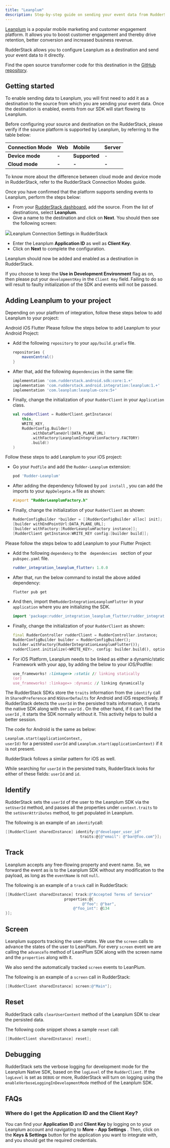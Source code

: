 ```yaml
---
title: "Leanplum"
description: Step-by-step guide on sending your event data from RudderStack to Leanplum.
---
```


[Leanplum](https://www.leanplum.com/) is a popular mobile marketing and customer engagement platform. It allows you to boost customer engagement and thereby drive retention, better conversion and increased business revenue.

RudderStack allows you to configure Leanplum as a destination and send your event data to it directly.

<div class="infoBlock">
Find the open source transformer code for this destination in the <a href="https://github.com/rudderlabs/rudder-transformer/tree/master/v0/destinations/leanplum">GitHub repository</a>.
</div>

## Getting started

To enable sending data to Leanplum, you will first need to add it as a destination to the source from which you are sending your event data. Once the destination is enabled, events from our SDK will start flowing to Leanplum.

Before configuring your source and destination on the RudderStack, please verify if the source platform is supported by Leanplum, by referring to the table below:

| **Connection Mode** | **Web** | **Mobile**    | **Server** |
| :------------------ | :------ | :------------ | :--------- |
| **Device mode**     | **-**   | **Supported** | -          |
| **Cloud mode**      | **-**   | **-**         | **-**      |

<div class="infoBlock">
To know more about the difference between cloud mode and device mode in RudderStack, refer to the <Link to="/destinations/rudderstack-connection-modes/">RudderStack Connection Modes</Link> guide.
</div>

Once you have confirmed that the platform supports sending events to Leanplum, perform the steps below:

- From your [RudderStack dashboard](https://app.rudderlabs.com/), add the source. From the list of destinations, select **Leanplum**.
- Give a name to the destination and click on **Next**. You should then see the following screen:

<img src="../../assets/image (32) (1) (1) (1) (1).png" /><span class="imageTitle">Leanplum Connection Settings in RudderStack</span>

- Enter the Leanplum **Application ID** as well as **Client Key**.
- Click on **Next** to complete the configuration.

Leanplum should now be added and enabled as a destination in RudderStack.

<div class="warningBlock">

If you choose to keep the **Use in Development Environment** flag as on, then please put your `developmentKey` in the `Client Key` field. Failing to do so will result to faulty initialization of the SDK and events will not be passed.

</div>

## Adding Leanplum to your project

Depending on your platform of integration, follow these steps below to add Leanplum to your project:

<!--{% tabs %}
{% tab title="Android" %}
Please follow the steps below to add Leanplum to your Android Project:

- Add the following `repository` to your `app/build.gradle` file.

```groovy
repositories {
    mavenCentral()
}
```

- After that, add the following `dependencies` in the same file:

```groovy
implementation 'com.rudderstack.android.sdk:core:1.+'
implementation 'com.rudderstack.android.integration:leanplum:1.+'
implementation 'com.leanplum:leanplum-core:5+'
```

- Finally, change the initialization of your `RudderClient` in your `Application` class.

```kotlin
val rudderClient = RudderClient.getInstance(
    this,
    WRITE_KEY,
    RudderConfig.Builder()
        .withDataPlaneUrl(DATA_PLANE_URL)
        .withFactory(LeanplumIntegrationFactory.FACTORY)
        .build()
)
```

{% endtab %}

{% tab title="iOS" %}
Follow these steps to add Leanplum to your iOS project:

- Go your `Podfile` and add the `Rudder-Leanplum` extension:

```ruby
pod 'Rudder-Leanplum'
```

- After adding the dependency followed by `pod install` , you can add the imports to your `AppDelegate.m` file as shown:

```objectivec
#import "RudderLeanplumFactory.h"
```

- Finally, change the initialization of your `RudderClient` as shown:

```objectivec
RudderConfigBuilder *builder = [[RudderConfigBuilder alloc] init];
[builder withEndPointUrl:DATA_PLANE_URL];
[builder withFactory:[RudderLeanplumFactory instance]];
[RudderClient getInstance:WRITE_KEY config:[builder build]];
```

{% endtab %}
{% endtabs %} -->

<Tabs>
  <TabList>
    <Tab>Android</Tab>
    <Tab>iOS</Tab>
    <Tab>Flutter</Tab>
  </TabList>
    <TabPanels>
      <TabPanel>
        Please follow the steps below to add Leanplum to your Android Project:
<ul>
<li>Add the following <code class="inline-code">repository</code> to your <code class="inline-code">app/build.gradle</code> file.
<span>

```groovy
repositories {
    mavenCentral()
}
```
</span>
</li>
<li>After that, add the following <code class="inline-code">dependencies</code> in the same file:
<span>

```groovy
implementation 'com.rudderstack.android.sdk:core:1.+'
implementation 'com.rudderstack.android.integration:leanplum:1.+'
implementation 'com.leanplum:leanplum-core:5+'
```
</span>
</li>
<li>Finally, change the initialization of your <code class="inline-code">RudderClient</code> in your <code class="inline-code">Application</code> class.
<span>

```kotlin
val rudderClient = RudderClient.getInstance(
    this,
    WRITE_KEY,
    RudderConfig.Builder()
        .withDataPlaneUrl(DATA_PLANE_URL)
        .withFactory(LeanplumIntegrationFactory.FACTORY)
        .build()
)
```
</span>
</li>
</ul>
      </TabPanel>
      <TabPanel>
        Follow these steps to add Leanplum to your iOS project:
<ul>
<li>Go your <code class="inline-code">Podfile</code> and add the <code class="inline-code">Rudder-Leanplum</code> extension:
<span>

```ruby
pod 'Rudder-Leanplum'
```
</span>
</li>
<li>After adding the dependency followed by <code class="inline-code">pod install</code> , you can add the imports to your <code class="inline-code">AppDelegate.m</code> file as shown:
<span>

```objectivec
#import "RudderLeanplumFactory.h"
```
</span>
</li>
<li>Finally, change the initialization of your <code class="inline-code">RudderClient</code> as shown:
<span>

```objectivec
RudderConfigBuilder *builder = [[RudderConfigBuilder alloc] init];
[builder withEndPointUrl:DATA_PLANE_URL];
[builder withFactory:[RudderLeanplumFactory instance]];
[RudderClient getInstance:WRITE_KEY config:[builder build]];
```
</span>
</li>
</ul>
      </TabPanel>
<TabPanel>
Please follow the steps below to add Leanplum to your Flutter Project:
<ul>
<li>Add the following <code class="inline-code">dependency</code> to the <code class="inline-code"> dependencies </code> section of your <code class="inline-code">pubspec.yaml</code> file.
<span>

```yaml
rudder_integration_leanplum_flutter: 1.0.0
```
</span>
</li>
<li>After that, run the below command to install the above added dependency:
<span>

```groovy
flutter pub get
```
</span>
</li>
<li>And then, import the<code class="inline-code">RudderIntegrationLeanplumFlutter</code> in your <code class="inline-code">application</code> where you are initializing the SDK.
<span>

```dart
import 'package:rudder_integration_leanplum_flutter/rudder_integration_leanplum_flutter.dart';
```
</span>
</li>

<li>Finally, change the initialization of your <code class="inline-code">RudderClient</code> as shown:
<span>

```dart
final RudderController rudderClient = RudderController.instance;
RudderConfigBuilder builder = RudderConfigBuilder();
builder.withFactory(RudderIntegrationLeanplumFlutter());  
rudderClient.initialize(<WRITE_KEY>, config: builder.build(), options: null);
```
</span>
</li>

<li>For iOS Platform, Leanplum needs to be linked as either a dynamic/static Framework with your app, by adding the below to your iOS/Podfile:
<span>

```ruby
use_frameworks! :linkage=> :static // linking statically
(or)
use_frameworks! :linkage=> :dynamic // linking dynamically
```
</span>
</li>
</ul>
      </TabPanel>
    </TabPanels>
</Tabs>

<div class="infoBlock">

The RudderStack SDKs store the <code class="inline-code">traits</code> information from the <code class="inline-code">identify</code> call in <code class="inline-code">SharedPreference</code> and <code class="inline-code">NSUserDefaults</code> for Android and iOS respectively. If RudderStack detects the <code class="inline-code">userId</code> in the persisted traits information, it starts the native SDK along with the <code class="inline-code">userId</code> . On the other hand, if it can't find the <code class="inline-code">userId</code> , it starts the SDK normally without it. This activity helps to build a better session.

The code for Android is the same as below:

<code class="inline-code">Leanplum.start(applicationContext, userId)</code> for a persisted <code class="inline-code">userId</code> and <code class="inline-code">Leanplum.start(applicationContext)</code> if it is not present.

RudderStack follows a similar pattern for iOS as well.

While searching for <code class="inline-code">userId</code> in the persisted traits, RudderStack looks for either of these fields: <code class="inline-code">userId</code> and <code class="inline-code">id</code>.

</div>

## Identify

RudderStack sets the `userId` of the user to the Leanplum SDK via the `setUserId` method, and passes all the properties under `context.traits` to the `setUserAttributes` method, to get populated in Leanplum.

The following is an example of an `identify`call:

```objectivec
[[RudderClient sharedInstance] identify:@"developer_user_id"
                                 traits:@{@"email": @"bar@foo.com"}];
```

## Track

Leanplum accepts any free-flowing property and event name. So, we forward the event as is to the Leanplum SDK without any modification to the payload, as long as the `eventName` is not `null`.

The following is an example of a `track` call in RudderStack:

```objectivec
[[RudderClient sharedInstance] track:@"Accepted Terms of Service"
                          properties:@{
                                  @"foo": @"bar",
                              @"foo_int": @134
}];
```

## Screen

Leanplum supports tracking the user-states. We use the `screen` calls to advance the states of the user to LeanPlum. For every `screen` event we are calling the `advanceTo` method of LeanPlum SDK along with the screen name and the `properties` along with it.

We also send the automatically tracked `screen` events to LeanPlum.

The following is an example of a `screen` call in RudderStack:

```objectivec
[[RudderClient sharedInstance] screen:@"Main"];
```

## Reset

RudderStack calls `clearUserContent` method of the Leanplum SDK to clear the persisted data.

The following code snippet shows a sample `reset` call:

```objectivec
[[RudderClient sharedInstance] reset];
```

## Debugging

RudderStack sets the verbose logging for development mode for the Leanplum Native SDK, based on the `logLevel` of the `RudderClient`. If the `logLevel` is set as `DEBUG` or more, RudderStack will turn on logging using the `enableVerboseLoggingInDevelopmentMode` method of the Leanplum SDK.

## FAQs

### Where do I get the Application ID and the Client Key?

You can find your **Application ID** and **Client Key** by logging on to your Leanplum account and navigating to **More** - **App Settings** . Then, click on the **Keys & Settings** button for the application you want to integrate with, and you should get the required credentials.


